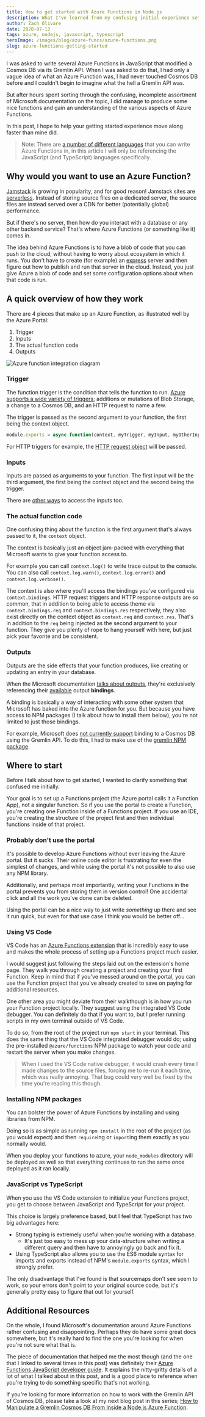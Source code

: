 ```yaml
---
title: How to get started with Azure Functions in Node.js
description: What I've learned from my confusing initial experience setting up Azure Functions in JavaScript
author: Zach Olivare
date: 2020-07-13
tags: azure, nodejs, javascript, typescript
heroImage: /images/blog/azure-funcs/azure-functions.png
slug: azure-functions-getting-started
---
```


I was asked to write several Azure Functions in JavaScript that modified a Cosmos DB via its Gremlin API. When I was asked to do that, I had only a vague idea of what an Azure Function was, I had never touched Cosmos DB before and I couldn't begin to imagine what the hell a Gremlin API was.

But after hours spent sorting through the confusing, incomplete assortment of Microsoft documentation on the topic, I did manage to produce some nice functions and gain an understanding of the various aspects of Azure Functions.

In this post, I hope to help your getting started experience move along faster than mine did.

> Note: There are [a number of different languages](https://docs.microsoft.com/en-us/azure/azure-functions/supported-languages) that you can write Azure Functions in, in this article I will only be referencing the JavaScript (and TypeScript) languages specifically.

## Why would you want to use an Azure Function?

[Jamstack](https://jamstack.org) is growing in popularity, and for good reason! Jamstack sites are [serverless](https://serverless.css-tricks.com). Instead of storing source files on a dedicated server, the source files are instead served over a CDN for better (potentially global) performance.

But if there's no server, then how do you interact with a database or any other backend service? That's where Azure Functions (or something like it) comes in.

The idea behind Azure Functions is to have a blob of code that you can push to the cloud, without having to worry about ecosystem in which it runs. You don't have to create (for example) an [express](https://expressjs.com) server and then figure out how to publish and run that server in the cloud. Instead, you just give Azure a blob of code and set some configuration options about when that code is run.

## A quick overview of how they work

There are 4 pieces that make up an Azure Function, as illustrated well by the Azure Portal:

1. Trigger
2. Inputs
3. The actual function code
4. Outputs

![Azure function integration diagram](/images/blog/azure-funcs/azure-func-integration.png)

### Trigger

The function trigger is the condition that tells the function to run. [Azure supports a wide variety of triggers](https://docs.microsoft.com/en-us/azure/azure-functions/functions-triggers-bindings#supported-bindings); additions or mutations of Blob Storage, a change to a Cosmos DB, and an HTTP request to name a few.

The trigger is passed as the second argument to your function, the first being the context object.

```js
module.exports = async function(context, myTrigger, myInput, myOtherInput) { ... }
```

For HTTP triggers for example, the [HTTP request object](https://docs.microsoft.com/en-us/azure/azure-functions/functions-reference-node#request-object) will be passed.

### Inputs

Inputs are passed as arguments to your function. The first input will be the third argument, the first being the context object and the second being the trigger.

There are [other ways](https://docs.microsoft.com/en-us/azure/azure-functions/functions-reference-node#inputs) to access the inputs too.

### The actual function code

One confusing thing about the function is the first argument that's always passed to it, the `context` object.

The context is basically just an object jam-packed with everything that Microsoft wants to give your function access to.

For example you can call `context.log()` to write trace output to the console. You can also call `context.log.warn()`, `context.log.error()` and `context.log.verbose()`.

The context is also where you'll access the bindings you've configured via `context.bindings`. HTTP request triggers and HTTP response outputs are so common, that in addition to being able to access theme via `context.bindings.req` and `context.bindings.res` respectively, they also exist directly on the context object as `context.req` and `context.res`. That's in addition to the `req` being injected as the second argument to your function. They give you plenty of rope to hang yourself with here, but just pick your favorite and be consistent.

### Outputs

Outputs are the side effects that your function produces, like creating or updating an entry in your database.

When the Microsoft documentation [talks about outputs](https://docs.microsoft.com/en-us/azure/azure-functions/functions-reference-node#outputs), they're exclusively referencing their [available](https://docs.microsoft.com/en-us/azure/azure-functions/functions-triggers-bindings#supported-bindings) output **bindings**.

A binding is basically a way of interacting with some other system that Microsoft has baked into the Azure function for you. But because you have access to NPM packages (I talk about how to install them below), you're not limited to just those bindings.

For example, Microsoft does [not currently support](https://github.com/Azure/azure-functions-python-worker/issues/413) binding to a Cosmos DB using the Gremlin API. To do this, I had to make use of the [gremlin NPM package](https://www.npmjs.com/package/gremlin).

## Where to start

Before I talk about how to get started, I wanted to clarify something that confused me initially.

Your goal is to set up a Functions project (the Azure portal calls it a Function App), not a singular function. So if you use the portal to create a Function, you're creating one Function inside of a Functions project. If you use an IDE, you're creating the structure of the project first and then individual functions inside of that project.

### Probably don't use the portal

It's possible to develop Azure Functions without ever leaving the Azure portal. But it sucks. Their online code editor is frustrating for even the simplest of changes, and while using the portal it's not possible to also use any NPM library.

Additionally, and perhaps most importantly, writing your Functions in the portal prevents you from storing them in version control! One accidental click and all the work you've done can be deleted.

Using the portal can be a nice way to just write _something_ up there and see it run quick, but even for that use case I think you would be better off...

### Using VS Code

VS Code has an [Azure Functions extension](https://marketplace.visualstudio.com/items?itemName=ms-azuretools.vscode-azurefunctions) that is incredibly easy to use and makes the whole process of setting up a Functions project much easier.

I would suggest just following the steps laid out on the extension's home page. They walk you through creating a project and creating your first Function. Keep in mind that if you've messed around on the portal, you can use the Function project that you've already created to save on paying for additional resources.

One other area you might deviate from their walkthough is in how you run your Function project locally. They suggest using the integrated VS Code debugger. You can definitely do that if you want to, but I prefer running scripts in my own terminal outside of VS Code.

To do so, from the root of the project run `npm start` in your terminal. This does the same thing that the VS Code integrated debugger would do; using the pre-installed `@azure/functions` NPM package to watch your code and restart the server when you make changes.

> When I used the VS Code native debugger, it would crash every time I made changes to the source files, forcing me to re-run it each time, which was really annoying. That bug could very well be fixed by the time you're reading this though.

### Installing NPM packages

You can bolster the power of Azure Functions by installing and using libraries from NPM.

Doing so is as simple as running `npm install` in the root of the project (as you would expect) and then `require`ing or `import`ing them exactly as you normally would.

When you deploy your functions to azure, your `node_modules` directory will be deployed as well so that everything continues to run the same once deployed as it ran locally.

### JavaScript vs TypeScript

When you use the VS Code extension to initialize your Functions project, you get to choose between JavaScript and TypeScript for your project.

This choice is largely preference based, but I feel that TypeScript has two big advantages here:

- Strong typing is extremely useful when you're working with a database.
  - It's just too easy to mess up your data-structure when writing a different query and then have to annoyingly go back and fix it.
- Using TypeScript also allows you to use the ES6 module syntax for imports and exports instead of NPM's `module.exports` syntax, which I strongly prefer.

The only disadvantage that I've found is that sourcemaps don't see seem to work, so your errors don't point to your original source code, but it's generally pretty easy to figure that out for yourself.

## Additional Resources

On the whole, I found Microsoft's documentation around Azure Functions rather confusing and disappointing. Perhaps they do have some great docs somewhere, but it's really hard to find the one you're looking for when you're not sure what that is.

The piece of documentation that helped me the most though (and the one that I linked to several times in this post) was definitely their [Azure Functions JavaScript developer guide](https://docs.microsoft.com/en-us/azure/azure-functions/functions-reference-node#dependency-management). It explains the nitty-gritty details of a lot of what I talked about in this post, and is a good place to reference when you're trying to do something specific that's not working.

If you're looking for more information on how to work with the Gremlin API of Cosmos DB, please take a look at my next blog post in this series; [How to Manipulate a Gremlin Cosmos DB From Inside a Node.js Azure Function](/blog/azure-functions-gremlin).
